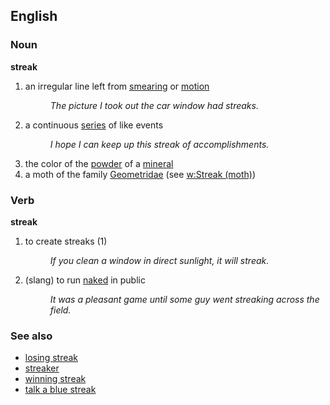 {{wikipedia}}

==English==

===Noun===
'''streak'''
#an irregular line left from [[smear]]ing or [[motion]]
#:''The picture I took out the car window had streaks.''
#a continuous [[series]] of like events
#:''I hope I can keep up this streak of accomplishments.''
#the color of the [[powder]] of a [[mineral]]
#a moth of the family [[Geometridae]] (see [[w:Streak (moth)]])
 
===Verb===
'''streak'''
#to create streaks (1)
#:''If you clean a window in direct sunlight, it will streak.''
#(slang) to run [[naked]] in public
#:''It was a pleasant game until some guy went streaking across the field.''

===See also===
*[[losing streak]]
*[[streaker]]
*[[winning streak]]
*[[talk a blue streak]]